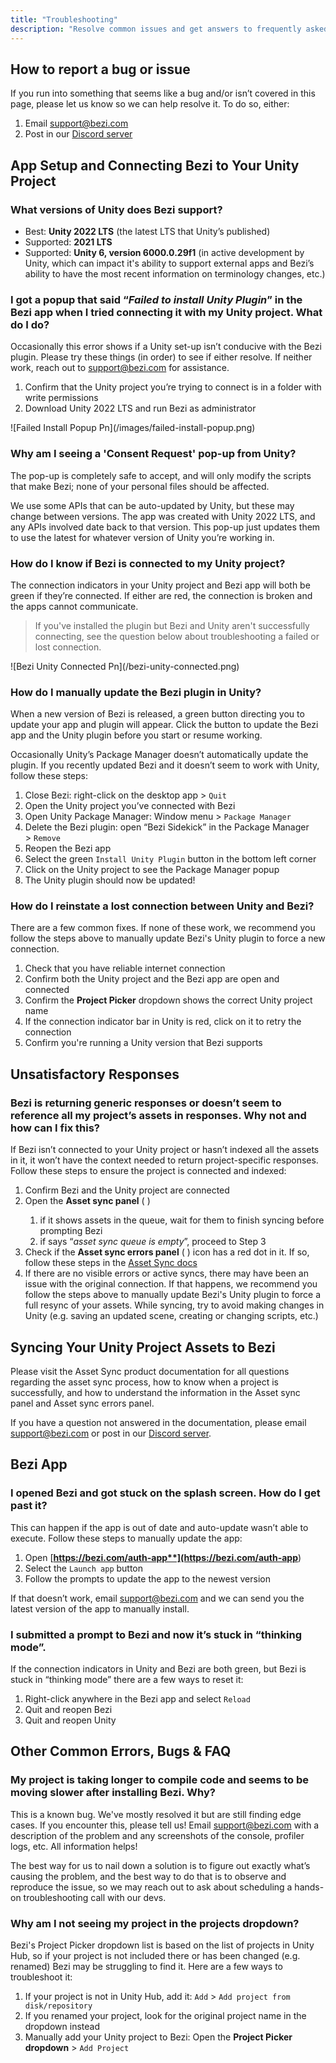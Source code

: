 ```yaml
---
title: "Troubleshooting"
description: "Resolve common issues and get answers to frequently asked questions."
---
```


## How to report a bug or issue

If you run into something that seems like a bug and/or isn’t covered in this page, please let us know so we can help resolve it. To do so, either:

1. Email [support@bezi.com](mailto:support@bezi.com)
2. Post in our [Discord server](https://discord.com/invite/UKWB46HTT9)

## **App Setup and Connecting Bezi to Your Unity Project**

### What versions of Unity does Bezi support?

- Best: **Unity 2022 LTS** (the latest LTS that Unity’s published)
- Supported: **2021 LTS**
- Supported: **Unity 6, version 6000.0.29f1** (in active development by Unity, which can impact it's ability to support external apps and Bezi’s ability to have the most recent information on terminology changes, etc.)

### I got a popup that said “_Failed to install Unity Plugin_” in the Bezi app when I tried connecting it with my Unity project. What do I do?

Occasionally this error shows if a Unity set-up isn’t conducive with the Bezi plugin. Please try these things (in order) to see if either resolve. If neither work, reach out to [support@bezi.com](mailto:support@bezi.com) for assistance.

1. Confirm that the Unity project you’re trying to connect is in a folder with write permissions
2. Download Unity 2022 LTS and run Bezi as administrator

<Frame>
  ![Failed Install Popup Pn](/images/failed-install-popup.png)
</Frame>

### Why am I seeing a 'Consent Request' pop-up from Unity?

The pop-up is completely safe to accept, and will only modify the scripts that make Bezi; none of your personal files should be affected.

We use some APIs that can be auto-updated by Unity, but these may change between versions. The app was created with Unity 2022 LTS, and any APIs involved date back to that version. This pop-up just updates them to use the latest for whatever version of Unity you’re working in.

### How do I know if Bezi is connected to my Unity project?

The connection indicators in your Unity project and Bezi app will both be green if they’re connected. If either are red, the connection is broken and the apps cannot communicate.

> If you've installed the plugin but Bezi and Unity aren't successfully connecting, see the question below about troubleshooting a failed or lost connection.

<Frame>
  ![Bezi Unity Connected Pn](/bezi-unity-connected.png)
</Frame>

### How do I manually update the Bezi plugin in Unity?

When a new version of Bezi is released, a green button directing you to update your app and plugin will appear. Click the button to update the Bezi app and the Unity plugin before you start or resume working.

Occasionally Unity’s Package Manager doesn’t automatically update the plugin. If you recently updated Bezi and it doesn’t seem to work with Unity, follow these steps:

1. Close Bezi: right-click on the desktop app \> `Quit`
2. Open the Unity project you’ve connected with Bezi
3. Open Unity Package Manager: Window menu \> `Package Manager`
4. Delete the Bezi plugin: open “Bezi Sidekick” in the Package Manager \> `Remove`
5. Reopen the Bezi app
6. Select the green `Install Unity Plugin` button in the bottom left corner
7. Click on the Unity project to see the Package Manager popup
8. The Unity plugin should now be updated\!

### How do I reinstate a lost connection between Unity and Bezi?

There are a few common fixes. If none of these work, we recommend you follow the steps above to manually update Bezi's Unity plugin to force a new connection.

1. Check that you have reliable internet connection
2. Confirm both the Unity project and the Bezi app are open and connected
3. Confirm the **Project Picker** dropdown shows the correct Unity project name
4. If the connection indicator bar in Unity is red, click on it to retry the connection
5. Confirm you're running a Unity version that Bezi supports

## **Unsatisfactory Responses**

### Bezi is returning generic responses or doesn’t seem to reference all my project’s assets in responses. Why not and how can I fix this?

If Bezi isn’t connected to your Unity project or hasn’t indexed all the assets in it, it won’t have the context needed to return project-specific responses. Follow these steps to ensure the project is connected and indexed:

1. Confirm Bezi and the Unity project are connected
2. Open the **Asset sync panel** ( <Icon icon="pancakes" iconType="sharp-solid" color="#000000" /> )
   1. if it shows assets in the queue, wait for them to finish syncing before prompting Bezi
   2. if says “_asset sync queue is empty_”, proceed to Step 3
3. Check if the **Asset sync errors panel** ( <Icon icon="bug" iconType="sharp-solid" color="#000000" /> ) icon has a red dot in it. If so, follow these steps in the [Asset Sync docs](https://docs.bezi.com/bezi/product/asset-sync#what-if-there-are-issues-syncing-my-assets%3F)
4. If there are no visible errors or active syncs, there may have been an issue with the original connection. If that happens, we recommend you follow the steps above to manually update Bezi's Unity plugin to force a full resync of your assets. While syncing, try to avoid making changes in Unity (e.g. saving an updated scene, creating or changing scripts, etc.)

## **Syncing Your Unity Project Assets to Bezi**

Please visit the Asset Sync product documentation for all questions regarding the asset sync process, how to know when a project is successfully, and how to understand the information in the Asset sync panel and Asset sync errors panel.

<Card title="Asset Sync documentation" href="https://docs.bezi.com/bezi/product/asset-sync">
  
</Card>

If you have a question not answered in the documentation, please email [support@bezi.com](mailto:support@bezi.com) or post in our [Discord server](https://discord.com/invite/UKWB46HTT9).

## **Bezi App**

### I opened Bezi and got stuck on the splash screen. How do I get past it?

This can happen if the app is out of date and auto-update wasn’t able to execute. Follow these steps to manually update the app:

1. Open [**https://bezi.com/auth-app**](https://bezi.com/auth-app**)
2. Select the `Launch app` button
3. Follow the prompts to update the app to the newest version

If that doesn’t work, email [support@bezi.com](mailto:support@bezi.com) and we can send you the latest version of the app to manually install.

### I submitted a prompt to Bezi and now it’s stuck in “thinking mode”.

If the connection indicators in Unity and Bezi are both green, but Bezi is stuck in “thinking mode” there are a few ways to reset it:

1. Right-click anywhere in the Bezi app and select `Reload`
2. Quit and reopen Bezi
3. Quit and reopen Unity

## **Other Common Errors, Bugs & FAQ**

### My project is taking longer to compile code and seems to be moving slower after installing Bezi. Why?

This is a known bug. We've mostly resolved it but are still finding edge cases. If you encounter this, please tell us\! Email [support@bezi.com](mailto:support@bezi.com) with a description of the problem and any screenshots of the console, profiler logs, etc. All information helps\!

The best way for us to nail down a solution is to figure out exactly what’s causing the problem, and the best way to do that is to observe and reproduce the issue, so we may reach out to ask about scheduling a hands-on troubleshooting call with our devs.

### Why am I not seeing my project in the projects dropdown?

Bezi's Project Picker dropdown list is based on the list of projects in Unity Hub, so if your project is not included there or has been changed (e.g. renamed) Bezi may be struggling to find it. Here are a few ways to troubleshoot it:

1. If your project is not in Unity Hub, add it: `Add` \> `Add project from disk/repository`
2. If you renamed your project, look for the original project name in the dropdown instead
3. Manually add your Unity project to Bezi: Open the **Project Picker dropdown** \> `Add Project`